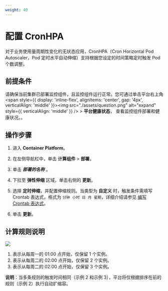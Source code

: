 ```yaml
---
weight: 40
---
```


# 配置 CronHPA


对于业务使用量周期性变化的无状态应用，CronHPA（Cron Horizontal Pod Autoscaler，Pod 定时水平自动伸缩）支持根据您设定的时间策略定时触发 Pod 个数调整。

## 前提条件

请确保当前集群已部署监控组件，且监控组件运行正常。您可通过单击平台右上角 <span style={{ display: 'inline-flex', alignItems: 'center', gap: '4px', verticalAlign: 'middle' }}><img src="./assets/question.png" alt="expand" style={{ verticalAlign: 'middle' }} /> <span>  > **平台健康状态**， 查看监控组件部署和健康状况。</span></span>。


## 操作步骤

1. 进入 **Container Platform**。

1. 在左侧导航栏中，单击 **计算组件** > **部署**。

2. 单击 ***部署的名称*** 。

3. 下拉至 **弹性伸缩** 区域，单击右侧的 **更新**。

4. 选择 **定时伸缩**，并配置伸缩规则。当类型为 **自定义** 时，触发条件需填写 Crontab 表达式，格式为 `分钟 小时 日 月 星期`，详细介绍请参见 [编写 Crontab 表达式](/developer/building_application/how_to/cronjob_rules.mdx)。
    
    
5. 单击 **更新**。


## 计算规则说明

<img src="./assets/pod_scale_schedule.png" />
    
1. 表示从每周一的 01:00 点开始，仅保留 1 个实例。
2. 表示从每周二的 02:00 点开始，仅保留 2 个实例。
3. 表示从每周二的 02:00 点开始，仅保留 3 个实例。
    
**说明**：当多条规则的触发时间相同（示例 2 和示例 3），平台将仅根据排序在前的规则（示例 2）执行自动扩缩容。